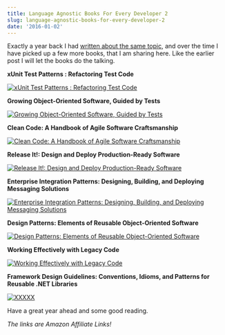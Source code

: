 ```yaml
---
title: Language Agnostic Books For Every Developer 2
slug: language-agnostic-books-for-every-developer-2
date: '2016-01-02'
---
```

Exactly a year back I had [written about the same topic](/blog/language-agnostic-books-for-every-developer/), and over the time I have picked up a few more books, that I am sharing here. Like the earlier post I will let the books do the talking.

**xUnit Test Patterns : Refactoring Test Code**

[![xUnit Test Patterns : Refactoring Test Code](/images/books_xunit.jpg)](http://www.amazon.com/gp/product/0131495054/ref=as_li_tl?ie=UTF8&camp=1789&creative=390957&creativeASIN=0131495054&linkCode=as2&tag=rahulpnath-20&linkId=XR55UAOEPPMVMFK3)

**Growing Object-Oriented Software, Guided by Tests**

[![Growing Object-Oriented Software, Guided by Tests](/images/books_goos.jpeg)](http://www.amazon.com/gp/product/0321503627/ref=as_li_tl?ie=UTF8&camp=1789&creative=390957&creativeASIN=0321503627&linkCode=as2&tag=rahulpnath-20&linkId=TR6UCCVP6CMGBBZQ)

**Clean Code: A Handbook of Agile Software Craftsmanship**

[![Clean Code: A Handbook of Agile Software Craftsmanship](/images/books_cleancode.jpg)](http://www.amazon.com/gp/product/0132350882/ref=as_li_tl?ie=UTF8&camp=1789&creative=390957&creativeASIN=0132350882&linkCode=as2&tag=rahulpnath-20&linkId=CVCVZFAR5SBYVMJW)

**Release It!: Design and Deploy Production-Ready Software**

[![Release It!: Design and Deploy Production-Ready Software](/images/books_releaseit.jpg)](http://www.amazon.com/gp/product/0978739213/ref=as_li_tl?ie=UTF8&camp=1789&creative=390957&creativeASIN=0978739213&linkCode=as2&tag=rahulpnath-20&linkId=OYRDBB5TR4VHBK6L)

**Enterprise Integration Patterns: Designing, Building, and Deploying Messaging Solutions**

[![Enterprise Integration Patterns: Designing, Building, and Deploying Messaging Solutions](/images/books_eip.gif)](http://www.amazon.com/gp/product/0321200683/ref=as_li_tl?ie=UTF8&camp=1789&creative=390957&creativeASIN=0321200683&linkCode=as2&tag=rahulpnath-20&linkId=IQV6RX4M6RXKG4O2)

**Design Patterns: Elements of Reusable Object-Oriented Software**

[![Design Patterns: Elements of Reusable Object-Oriented Software](/images/books_designpatterns.jpg)](http://www.amazon.com/gp/product/0201633612/ref=as_li_tl?ie=UTF8&camp=1789&creative=390957&creativeASIN=0201633612&linkCode=as2&tag=rahulpnath-20&linkId=JBBJOO5EP4GLYIXG)

**Working Effectively with Legacy Code**

[![Working Effectively with Legacy Code](/images/books_welc.jpg)](http://www.amazon.com/gp/product/0131177052/ref=as_li_tl?ie=UTF8&camp=1789&creative=390957&creativeASIN=0131177052&linkCode=as2&tag=rahulpnath-20&linkId=TTKEEYQLEMTOXPPQ)

**Framework Design Guidelines: Conventions, Idioms, and Patterns for Reusable .NET Libraries**

[![XXXXX](/images/books_frameworkdesign.jpg)](http://www.amazon.com/gp/product/0321545613/ref=as_li_tl?ie=UTF8&camp=1789&creative=390957&creativeASIN=0321545613&linkCode=as2&tag=rahulpnath-20&linkId=UZC2I2HABQUNCT2U)

Have a great year ahead and some good reading.

_The links are Amazon Affiliate Links!_
